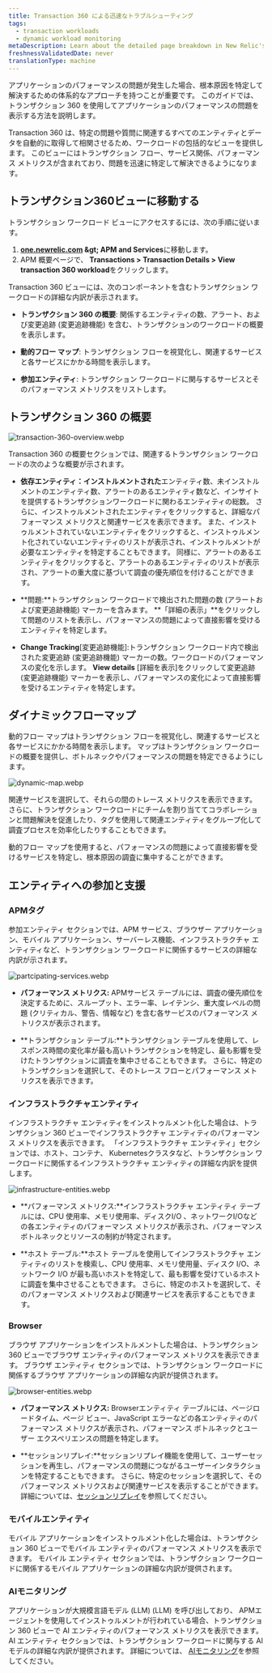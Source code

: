 ```yaml
---
title: Transaction 360 による迅速なトラブルシューティング
tags:
  - transaction workloads
  - dynamic workload monitoring
metaDescription: Learn about the detailed page breakdown in New Relic's Transaction 360 feature.
freshnessValidatedDate: never
translationType: machine
---
```


アプリケーションのパフォーマンスの問題が発生した場合、根本原因を特定して解決するための体系的なアプローチを持つことが重要です。 このガイドでは、トランザクション 360 を使用してアプリケーションのパフォーマンスの問題を表示する方法を説明します。

Transaction 360 は、特定の問題や質問に関連するすべてのエンティティとデータを自動的に取得して相関させるため、ワークロードの包括的なビューを提供します。 このビューにはトランザクション フロー、サービス関係、パフォーマンス メトリクスが含まれており、問題を迅速に特定して解決できるようになります。

## トランザクション360ビューに移動する

トランザクション ワークロード ビューにアクセスするには、次の手順に従います。

1. **[one.newrelic.com](https://one.newrelic.com) &amp;gt; APM and Services**に移動します。
2. APM 概要ページで、 **Transactions &gt; Transaction Details &gt; View transaction 360 workload**をクリックします。

Transaction 360 ビューには、次のコンポーネントを含むトランザクション ワークロードの詳細な内訳が表示されます。

* **トランザクション 360 の概要**: 関係するエンティティの数、アラート、および変更追跡 (変更追跡機能) を含む、トランザクションのワークロードの概要を表示します。

* **動的フロー マップ**: トランザクション フローを視覚化し、関連するサービスと各サービスにかかる時間を表示します。

* **参加エンティティ**: トランザクション ワークロードに関与するサービスとそのパフォーマンス メトリクスをリストします。

## トランザクション 360 の概要

<img title="transaction-360-overview.webp" alt="transaction-360-overview.webp" src="/images/transaction-360-overview.webp" />

Transaction 360 の概要セクションでは、関連するトランザクション ワークロードの次のような概要が示されます。

* **依存エンティティ：インストルメントされた**エンティティ数、未インストルメントのエンティティ数、アラートのあるエンティティ数など、インサイトを提供するトランザクションワークロードに関わるエンティティの総数。 さらに、インストゥルメントされたエンティティをクリックすると、詳細なパフォーマンス メトリクスと関連サービスを表示できます。 また、インストゥルメントされていないエンティティをクリックすると、インストゥルメント化されていないエンティティのリストが表示され、インストゥルメントが必要なエンティティを特定することもできます。 同様に、アラートのあるエンティティをクリックすると、アラートのあるエンティティのリストが表示され、アラートの重大度に基づいて調査の優先順位を付けることができます。

* **問題:**トランザクション ワークロードで検出された問題の数 (アラートおよび変更追跡機能) マーカーを含みます。 **「詳細の表示」**をクリックして問題のリストを表示し、パフォーマンスの問題によって直接影響を受けるエンティティを特定します。

* **Change Tracking**\[変更追跡機能]:トランザクション ワークロード内で検出された変更追跡 (変更追跡機能) マーカーの数。ワークロードのパフォーマンスの変化を示します。 **View details** \[詳細を表示]をクリックして変更追跡 (変更追跡機能) マーカーを表示し、パフォーマンスの変化によって直接影響を受けるエンティティを特定します。

## ダイナミックフローマップ

動的フロー マップはトランザクション フローを視覚化し、関連するサービスと各サービスにかかる時間を表示します。 マップはトランザクション ワークロードの概要を提供し、ボトルネックやパフォーマンスの問題を特定できるようにします。

<img title="dynamic-map.webp" alt="dynamic-map.webp" src="/images/dynamic-map.webp" />

関連サービスを選択して、それらの間のトレース メトリクスを表示できます。 さらに、トランザクション ワークロードにチームを割り当ててコラボレーションと問題解決を促進したり、タグを使用して関連エンティティをグループ化して調査プロセスを効率化したりすることもできます。

動的フロー マップを使用すると、パフォーマンスの問題によって直接影響を受けるサービスを特定し、根本原因の調査に集中することができます。

## エンティティへの参加と支援

### APMタグ

参加エンティティ セクションでは、APM サービス、ブラウザー アプリケーション、モバイル アプリケーション、サーバーレス機能、インフラストラクチャ エンティティなど、トランザクション ワークロードに関係するサービスの詳細な内訳が示されます。

<img title="partcipating-services.webp" alt="partcipating-services.webp" src="/images/partcipating-services.webp" />

* **パフォーマンス メトリクス:** APMサービス テーブルには、調査の優先順位を決定するために、スループット、エラー率、レイテンシ、重大度レベルの問題 (クリティカル、警告、情報など) を含む各サービスのパフォーマンス メトリクスが表示されます。

* **トランザクション テーブル:**トランザクション テーブルを使用して、レスポンス時間の変化率が最も高いトランザクションを特定し、最も影響を受けたトランザクションに調査を集中させることもできます。 さらに、特定のトランザクションを選択して、そのトレース フローとパフォーマンス メトリクスを表示できます。

### インフラストラクチャエンティティ

インフラストラクチャ エンティティをインストゥルメント化した場合は、トランザクション 360 ビューでインフラストラクチャ エンティティのパフォーマンス メトリクスを表示できます。 「インフラストラクチャ エンティティ」セクションでは、ホスト、コンテナ、 Kubernetesクラスタなど、トランザクション ワークロードに関係するインフラストラクチャ エンティティの詳細な内訳を提供します。

<img title="infrastructure-entities.webp" alt="infrastructure-entities.webp" src="/images/infrastructure-entities.webp" />

* **パフォーマンス メトリクス:**インフラストラクチャ エンティティ テーブルには、CPU 使用率、メモリ使用率、ディスクI/O 、ネットワークI/Oなどの各エンティティのパフォーマンス メトリクスが表示され、パフォーマンス ボトルネックとリソースの制約が特定されます。

* **ホスト テーブル:**ホスト テーブルを使用してインフラストラクチャ エンティティのリストを検索し、CPU 使用率、メモリ使用量、ディスク I/O、ネットワーク I/O が最も高いホストを特定して、最も影響を受けているホストに調査を集中させることもできます。 さらに、特定のホストを選択して、そのパフォーマンス メトリクスおよび関連サービスを表示することもできます。

### Browser

ブラウザ アプリケーションをインストルメントした場合は、トランザクション 360 ビューでブラウザ エンティティのパフォーマンス メトリクスを表示できます。 ブラウザ エンティティ セクションでは、トランザクション ワークロードに関係するブラウザ アプリケーションの詳細な内訳が提供されます。

<img title="browser-entities.webp" alt="browser-entities.webp" src="/images/browser-entities.webp" />

* **パフォーマンス メトリクス:** Browserエンティティ テーブルには、ページロードタイム、ページ ビュー、JavaScript エラーなどの各エンティティのパフォーマンス メトリクスが表示され、パフォーマンス ボトルネックとユーザー エクスペリエンスの問題を特定します。

* **セッションリプレイ:**セッションリプレイ機能を使用して、ユーザーセッションを再生し、パフォーマンスの問題につながるユーザーインタラクションを特定することもできます。 さらに、特定のセッションを選択して、そのパフォーマンス メトリクスおよび関連サービスを表示することができます。 詳細については、[セッションリプレイ](/docs/browser/browser-monitoring/browser-pro-features/session-replay/get-started/)を参照してください。

### モバイルエンティティ

モバイル アプリケーションをインストゥルメント化した場合は、トランザクション 360 ビューでモバイル エンティティのパフォーマンス メトリクスを表示できます。 モバイル エンティティ セクションでは、トランザクション ワークロードに関係するモバイル アプリケーションの詳細な内訳が提供されます。

### AIモニタリング

アプリケーションが大規模言語モデル (LLM) (LLM) を呼び出しており、 APMエージェントを使用してインストゥルメントが行われている場合、トランザクション 360 ビューで AI エンティティのパフォーマンス メトリクスを表示できます。 AI エンティティ セクションでは、トランザクション ワークロードに関与する AI モデルの詳細な内訳が提供されます。 詳細については、 [AIモニタリング](/docs/ai-monitoring/intro-to-ai-monitoring/)を参照してください。